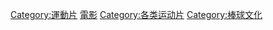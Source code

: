 [[Category:運動片|Category:運動片]]
[[Category:棒球題材作品|電影]]
[[Category:各类运动片|Category:各类运动片]]
[[Category:棒球文化|Category:棒球文化]]